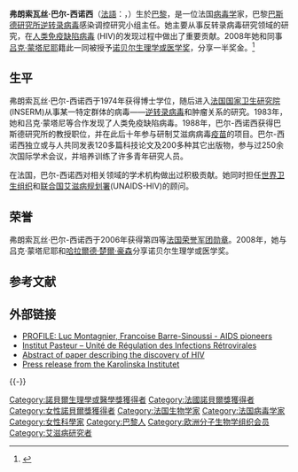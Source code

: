 {{noteTA
|T=zh-hans:弗朗索瓦丝·巴尔-西诺西;zh-hk:法蘭索娃絲·巴爾-西諾西;zh-tw:法蘭索娃絲·巴爾-西諾西;
|1=zh-hans:弗朗索瓦丝;zh-hk:法蘭索娃絲;zh-tw:法蘭索娃絲;
}}
{{Infobox Scientist
|box_width         = 
|name              = 弗朗索瓦丝·巴尔-西诺西{{Nobel icon|2008年諾貝爾生理學或醫學獎|諾貝爾生理學或醫學獎}}<br />Françoise Barré-Sinoussi
|image        = Françoise Barré-Sinoussi-press conference Dec 06th, 2008-1.jpg
|caption           = 弗朗索瓦丝·巴尔-西诺西
|birth_date        = {{birth date and age|1947|7|30}}
|birth_place       = {{FRA}}[[巴黎|巴黎]]
|death_date        = 
|death_place       = 
|residence         = 
|citizenship       = 
|nationality       = {{FRA}}
|fields            = [[病毒學|病毒學]]
|workplaces        = [[巴斯德研究院|巴斯德研究院]]
|alma_mater        = [[巴黎大学|巴黎大学]]
|doctoral_advisor  = 
|academic_advisors = 
|doctoral_students = 
|notable_students  = 
|known_for         = 发现[[艾滋病病毒|艾滋病病毒]]
|author_abbrev_bot = 
|author_abbrev_zoo = 
|influences        = 
|influenced        = 
|awards            = [[诺贝尔生理学或医学奖|诺贝尔生理学或医学奖]]（2008年）
|signature         =  
|footnotes         = 
}}

'''弗朗索瓦丝·巴尔-西诺西'''（[[法語|法語]]：'''{{lang|fr|Françoise Barré-Sinoussi}}'''，{{bd|1947年|7月30日}}）生於[[巴黎|巴黎]]，是一位法国[[病毒学|病毒学]]家，巴黎[[巴斯德研究所|巴斯德研究所]][[逆转录病毒|逆转录病毒]]感染调控研究小组主任。她主要从事反转录病毒研究领域的研究，在[[人类免疫缺陷病毒|人类免疫缺陷病毒]] (HIV)的发现过程中做出了重要贡献。2008年她和同事[[吕克·蒙塔尼耶|吕克·蒙塔尼耶]]籍此一同被授予[[诺贝尔生理学或医学奖|诺贝尔生理学或医学奖]]，分享一半奖金。<ref>{{Cite web |url=http://news.bbc.co.uk/2/hi/health/7654214.stm |title=news.bbc.co.uk, Nobel prize for viral discoveries |accessdate=2008-10-07 |archive-date=2019-05-14 |archive-url=https://web.archive.org/web/20190514183149/http://news.bbc.co.uk/2/hi/health/7654214.stm |dead-url=no }}</ref>

== 生平 ==
弗朗索瓦丝·巴尔-西诺西于1974年获得博士学位，随后进入[[法国国家卫生研究院|法国国家卫生研究院]](INSERM)从事某一特定群体的病毒——[[逆转录病毒|逆转录病毒]]和肿瘤关系的研究。1983年，她和吕克·蒙塔尼等合作发现了人类免疫缺陷病毒。1988年，巴尔-西诺西获得巴斯德研究所的教授职位，并在此后十年参与研制艾滋病病毒[[疫苗|疫苗]]的项目。巴尔-西诺西独立或与人共同发表120多篇科技论文及200多种其它出版物，参与过250余次国际学术会议，并培养训练了许多青年研究人员。

在法国，巴尔-西诺西对相关领域的学术机构做出过积极贡献。她同时担任[[世界卫生组织|世界卫生组织]]和[[联合国艾滋病规划署|联合国艾滋病规划署]](UNAIDS-HIV)的顾问。

== 荣誉 ==
弗朗索瓦丝·巴尔-西诺西于2006年获得第四等[[法国荣誉军团勋章|法国荣誉军团勋章]]。2008年，她与吕克·蒙塔尼耶和[[哈拉爾德·楚爾·豪森|哈拉爾德·楚爾·豪森]]分享诺贝尔生理学或医学奖。

== 参考文献 ==
{{Reflist}}

== 外部链接 ==
* [https://web.archive.org/web/20081009043903/http://www.monstersandcritics.com/news/europe/news/article_1435029.php/PROFILE_Luc_Montagnier_Francoise_Barre-Sinoussi_-_AIDS_pioneers_ PROFILE: Luc Montagnier, Francoise Barre-Sinoussi - AIDS pioneers]
* [https://web.archive.org/web/20081219120906/http://www.pasteur.fr/ip/easysite/go/03b-000028-01v/regulation-of-retroviral-infections/regulation-of-retroviral-infections Institut Pasteur –  Unité de Régulation des Infections Rétrovirales]
* [http://www.sciencemag.org/cgi/content/abstract/220/4599/868 Abstract of paper describing the discovery of HIV] {{Wayback|url=http://www.sciencemag.org/cgi/content/abstract/220/4599/868 |date=20081003064819 }}
* [https://web.archive.org/web/20081010054938/http://nobelprize.org/nobel_prizes/medicine/laureates/2008/adv.pdf Press release from the Karolinska Institutet]

{{-}}
{{諾貝爾生理學或醫學獎獲得者 (2001年-2025年)}}

{{Authority control}}
{{DEFAULTSORT:Barré-Sinoussi, Françoise}}
[[Category:諾貝爾生理學或醫學獎獲得者|Category:諾貝爾生理學或醫學獎獲得者]]
[[Category:法國諾貝爾獎獲得者|Category:法國諾貝爾獎獲得者]]
[[Category:女性諾貝爾獎獲得者|Category:女性諾貝爾獎獲得者]]
[[Category:法国生物学家|Category:法国生物学家]]
[[Category:法国病毒学家|Category:法国病毒学家]]
[[Category:女性科學家|Category:女性科學家]]
[[Category:巴黎人|Category:巴黎人]]
[[Category:欧洲分子生物学组织会员|Category:欧洲分子生物学组织会员]]
[[Category:艾滋病研究者|Category:艾滋病研究者]]